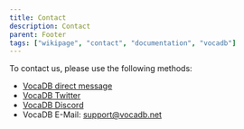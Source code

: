 ```yaml
---
title: Contact 
description: Contact
parent: Footer
tags: ["wikipage", "contact", "documentation", "vocadb"]
---
```


To contact us, please use the following methods:
* [VocaDB direct message](https://vocadb.net/User?groupId=Admin)
* [VocaDB Twitter](https://twitter.com/VocaDB)
* [VocaDB Discord](https://discord.com/invite/3bwXQNXKCz)
* VocaDB E-Mail: support@vocadb.net